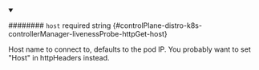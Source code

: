 
<details className="config-field" data-expandable="false" open>
<summary>

######## `host` <span className="config-field-required" data-required="false">required</span> <span className="config-field-type">string</span> <span className="config-field-default"></span> <span className="config-field-enum"></span> {#controlPlane-distro-k8s-controllerManager-livenessProbe-httpGet-host}

Host name to connect to, defaults to the pod IP. You probably want to set
"Host" in httpHeaders instead.

</summary>



</details>
